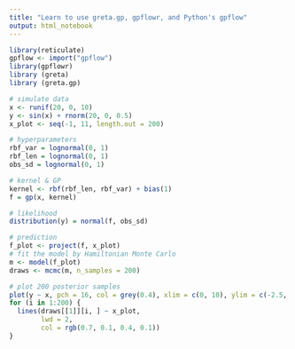 ```yaml
---
title: "Learn to use greta.gp, gpflowr, and Python's gpflow"
output: html_notebook
---
```



```r
library(reticulate)
gpflow <- import("gpflow")
library(gpflowr)
library (greta)
library (greta.gp)

```


```r

# simulate data
x <- runif(20, 0, 10)
y <- sin(x) + rnorm(20, 0, 0.5)
x_plot <- seq(-1, 11, length.out = 200)

```


```r
# hyperparameters
rbf_var = lognormal(0, 1)
rbf_len = lognormal(0, 1)
obs_sd = lognormal(0, 1)

# kernel & GP
kernel <- rbf(rbf_len, rbf_var) + bias(1)
f = gp(x, kernel)

# likelihood
distribution(y) = normal(f, obs_sd)

```


```r
# prediction
f_plot <- project(f, x_plot)
# fit the model by Hamiltonian Monte Carlo
m <- model(f_plot)
draws <- mcmc(m, n_samples = 200)

```

```r
# plot 200 posterior samples
plot(y ~ x, pch = 16, col = grey(0.4), xlim = c(0, 10), ylim = c(-2.5, 2.5))
for (i in 1:200) {
  lines(draws[[1]][i, ] ~ x_plot,
        lwd = 2,
        col = rgb(0.7, 0.1, 0.4, 0.1))  
}
```


